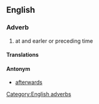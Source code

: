 ==English==
===Adverb===
# at and earler or preceding time
====Translations====
{{frtrad|donénavant}}
====Antonym====
*[[afterwards]]
[[Category:English adverbs]]